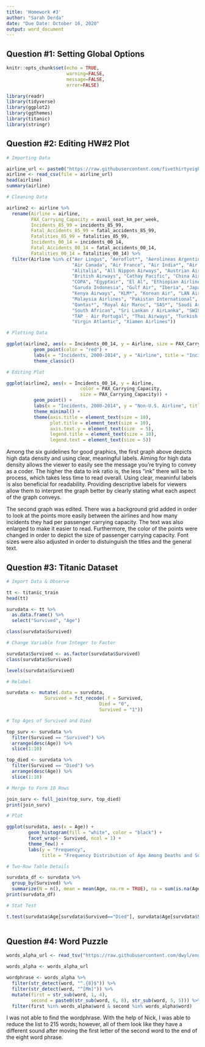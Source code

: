 ```yaml
---
title: 'Homework #3'
author: "Sarah Derda"
date: "Due Date: October 16, 2020"
output: word_document
---
```


## Question #1: Setting Global Options  



```r

knitr::opts_chunk$set(echo = TRUE, 
                      warning=FALSE, 
                      message=FALSE, 
                      error=FALSE)

library(readr)
library(tidyverse)
library(ggplot2)
library(ggthemes)
library(titanic)
library(stringr)

```

## Question #2: Editing HW#2 Plot  



```r

# Importing Data

airline_url <- paste0("https://raw.githubusercontent.com/fivethirtyeight/data/master/airline-safety/airline-safety.csv")
airline <- read_csv(file = airline_url)
head(airline)
summary(airline)

# Cleaning Data

airline2 <- airline %>% 
  rename(Airline = airline,
         PAX_Carrying_Capacity = avail_seat_km_per_week,
         Incidents_85_99 = incidents_85_99,
         Fatal_Accidents_85_99 = fatal_accidents_85_99,
         Fatalities_85_99 = fatalities_85_99,
         Incidents_00_14 = incidents_00_14,
         Fatal_Accidents_00_14 = fatal_accidents_00_14,
         Fatalities_00_14 = fatalities_00_14) %>%
  filter(Airline %in% c("Aer Lingus", "Aeroflot*", "Aerolineas Argentinas", "Aeromexico*",
                        "Air Canada", "Air France", "Air India*", "Air New Zealand*",
                        "Alitalia", "All Nippon Airways", "Austrian Airlines", "Avianca",
                        "British Airways", "Cathay Pacific", "China Airlines", "Condor",
                        "COPA", "Egyptair", "El Al", "Ethiopian Airlines", "Finnair",
                        "Garuda Indonesia", "Gulf Air", "Iberia", "Japan Airlines",
                        "Kenya Airways", "KLM*", "Korean Air", "LAN Airlines", "Lufthansa*",
                        "Malaysia Airlines", "Pakistan International", "Philippine Airlines",
                        "Qantas*", "Royal Air Maroc", "SAS*", "Saudi Arabian", "Singapore Airlines",
                        "South African", "Sri Lankan / AirLanka", "SWISS*", "TACA", "TAM",
                        "TAP - Air Portugal", "Thai Airways", "Turkish Airlines", "Vietnam Airlines",
                        "Virgin Atlantic", "Xiamen Airlines"))

```


```r

# Plotting Data

ggplot(airline2, aes(x = Incidents_00_14, y = Airline, size = PAX_Carrying_Capacity)) +
          geom_point(color = "red") + 
          labs(x = "Incidents, 2000-2014", y = "Airline", title = "Incidents per Trillion Available Seat Kilometers per Non-U.S. Airline, 2000-2014") + 
          theme_classic()

# Editing Plot

ggplot(airline2, aes(x = Incidents_00_14, y = Airline, 
                           color = PAX_Carrying_Capacity,
                           size = PAX_Carrying_Capacity)) +
          geom_point() + 
          labs(x = "Incidents, 2000-2014", y = "Non-U.S. Airline", title = "Incidents per Trillion Available Seat Kilometers per Non-U.S. Airline, 2000-2014", size = "Passenger Carrying Capacity") + 
          theme_minimal() +
          theme(axis.title = element_text(size = 10), 
                plot.title = element_text(size = 10), 
                axis.text.y = element_text(size  = 5),
                legend.title = element_text(size = 10),
                legend.text = element_text(size = 5))

```


Among the six guidelines for good graphics, the first graph above depicts high data density 
and using clear, meaningful labels. Aiming for high data density allows the viewer
to easily see the message you're trying to convey as a coder. The higher the data
to ink ratio is, the less "ink" there will be to process, which takes less time to
read overall. Using clear, meaninful labels is also beneficial for readability.
Providing descriptive labels for viewers allow them to interpret the graph better
by clearly stating what each aspect of the graph conveys.

The second graph was edited. There was a background grid added in order to look at
the points more easily between the airlines and how many incidents they had per 
passenger carrying capacity. The text was also enlarged to make it easier to read. 
Furthermore, the color of the points were changed in order to depict the size of passenger carrying
capacity. Font sizes were also adjusted in order to distuinguish the titles and the
general text.

## Question #3: Titanic Dataset  



```r

# Import Data & Observe

tt <- titanic_train
head(tt)

survdata <- tt %>%
  as.data.frame() %>%
  select("Survived", "Age")

class(survdata$Survived)

# Change Variable from Integer to Factor

survdata$Survived <- as.factor(survdata$Survived)
class(survdata$Survived)

levels(survdata$Survived)

# Relabel

survdata <- mutate(.data = survdata,
              Survived = fct_recode(.f = Survived,
                                  Died = "0",
                                  Survived = "1"))

# Top Ages of Survived and Died

top_surv <- survdata %>%
  filter(Survived == "Survived") %>%
  arrange(desc(Age)) %>%
  slice(1:10)

top_died <- survdata %>%
  filter(Survived == "Died") %>%
  arrange(desc(Age)) %>%
  slice(1:10)

# Merge to Form 10 Rows

join_surv <- full_join(top_surv, top_died)
print(join_surv)

# Plot

ggplot(survdata, aes(x = Age)) + 
        geom_histogram(fill = "white", color = "black") + 
        facet_wrap(~ Survived, ncol = 1) + 
        theme_few() +
        labs(y = "Frequency", 
             title = "Frequency Distribution of Age Among Deaths and Survivals")

# Two-Row Table Details

survdata_df <- survdata %>%
  group_by(Survived) %>%
  summarize(N = n(), mean = mean(Age, na.rm = TRUE), na = sum(is.na(Age)))
print(survdata_df)

# Stat Test

t.test(survdata$Age[survdata$Survived=="Died"], survdata$Age[survdata$Survived=="Survived"])
  
```

## Question #4: Word Puzzle  



```r

words_alpha_url <- read_tsv("https://raw.githubusercontent.com/dwyl/english-words/master/words_alpha.txt", col_names = "word")

words_alpha <- words_alpha_url

wordphrase <- words_alpha %>%
  filter(str_detect(word, "^.{8}$")) %>%
  filter(str_detect(word, "^[Mm]")) %>%
  mutate(first = str_sub(word, 1, 4),
         second = paste0(str_sub(word, 6, 8), str_sub(word, 5, 5))) %>%
  filter(first %in% words_alpha$word & second %in% words_alpha$word)

```

I was not able to find the wordphrase. With the help of Nick, I was able to reduce
the list to 215 words; however, all of them look like they have a different sound
after moving the first letter of the second word to the end of the eight word phrase.
